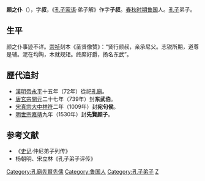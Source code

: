 '''颜之仆'''（{{bd|？||？|catIdx=Y}}），字'''叔'''，《[[孔子家语|孔子家语]]·弟子解》作字'''子叔'''。[[春秋时期|春秋时期]][[鲁国|鲁国]]人。[[孔子|孔子]]弟子。

==生平==
颜之仆事迹不详。[[崇祯|崇祯]]刻本《圣贤像赞》：“贤行颜叔，亲承尼父。志锐所期，道尊是辅。泥在均陶，木就规矩。终縻好爵，扬名东武”。

==歷代追封==
*[[東漢|漢]][[漢明帝|明帝]][[永平_(東漢)|永平]]十五年（72年）從祀[[孔廟|孔廟]]。
*[[唐朝|唐]][[唐玄宗|玄宗]][[開元|開元]]二十七年（739年）封'''东武伯'''。
*[[北宋|宋]][[宋真宗|真宗]][[大中祥符|大中祥符]]二年（1009年）封'''宛句侯'''。
*[[明朝|明]][[明世宗|世宗]][[嘉靖|嘉靖]]九年（1530年）封'''先賢颜子'''。

==参考文献==
*《[[史记|史记]]·仲尼弟子列传》      
*杨朝明、宋立林《孔子弟子评传》
{{孔子弟子}}
[[Category:孔廟先賢先儒|Category:孔廟先賢先儒]]
[[Category:鲁国人|Category:鲁国人]]
[[Category:孔子弟子|Category:孔子弟子]]
[[Category:颜姓|Z]]
